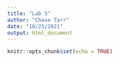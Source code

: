 ```yaml
---
title: "Lab 5"
author: "Chase Tarr"
date: "10/25/2021"
output: html_document
---
```


```r
knitr::opts_chunk$set(echo = TRUE)
```

